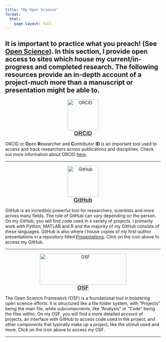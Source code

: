 ```yaml
---
title: "My Open Science"
format:
  html:
    page-layout: full
---
```


It is important to practice what you preach! (See [**Open Science**](https://w-decker.github.io/opensci.html)). In this section, I provide open access to sites which house my current/in-progress and completed research. The following resources provide an in-depth account of a project-much more than a manuscript or presentation might be able to.
---

<center>
  <a href="https://orcid.org/0009-0003-9353-7746">
    <img src="images/orcid.png" alt="ORCID" width="100" height="100" class="orcid"/>
  </a>
  <br>
  <span style="font-size: 18px; font-family: Arial, sans-serif; color: #333; font-weight: bold; text-decoration: underline;">ORCID</span>
</center>

ORCID or **O**pen **R**esearcher and **C**ontributor **ID** is an important tool used to access and track researchers across publications and disciplines. Check out more information about ORCID [here](https://info.orcid.org/what-is-orcid/).

---

<center>
  <a href="https://github.com/w-decker">
    <img src="images/github.png" alt="GitHub" width="100" height="100" class="GitHub"/>
  </a>
  <br>
  <span style="font-size: 18px; font-family: Arial, sans-serif; color: #333; font-weight: bold; text-decoration: underline;">GitHub</span>
</center>

GitHub is an incredibly powerful tool for researchers, scientists and more across many fields. The role of GitHub can vary depending on the person. On my GitHub, you will find code used in a variety of projects. I primarily work with Python, MATLAB and R and the majority of my GitHub consists of these languages. GitHub is also where I house copies of my first-author presentations in a repository titled [Presentations](https://github.com/w-decker/Presentations). Click on the icon above to access my GitHub.

---

<center>
  <a href="https://osf.io/uwfvb/">
    <img src="images/osf.png" alt="OSF" width="280
    " height="100" class="OSF"/>
  </a>
  <br>
  <span style="font-size: 18px; font-family: Arial, sans-serif; color: #333; font-weight: bold; text-decoration: underline;">OSF</span>
</center>

The Open Science Framework (OSF) is a foundational tool in bolstering open science efforts. It is structured like a file folder system, with "Projects" being the main file, while subcomponents, like "Analysis" or "Code" being the files within. On my OSF, you will find a more detailed account of projects, an interface with GitHub to access code used in the project, and other components that typically make up a project, like the stimuli used and more. Click on the icon above to access my OSF.

---